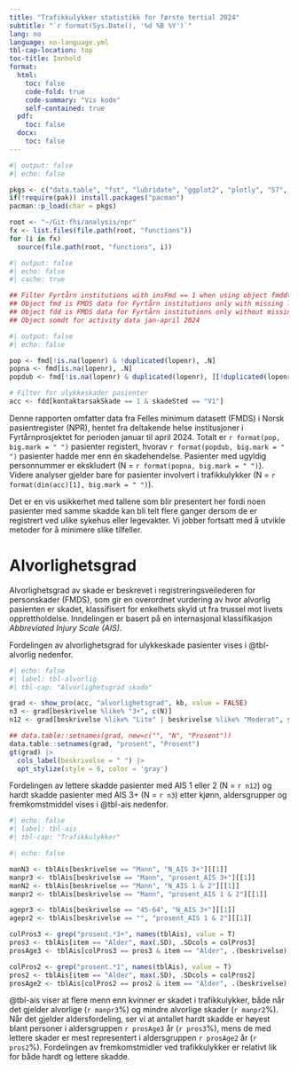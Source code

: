 ```yaml
---
title: "Trafikkulykker statistikk for første tertial 2024"
subtitle: "`r format(Sys.Date(), '%d %B %Y')`"
lang: no 
language: no-language.yml 
tbl-cap-location: top 
toc-title: Innhold
format:
  html:
    toc: false 
    code-fold: true
    code-summary: "Vis kode"
    self-contained: true
  pdf:
    toc: false
  docx:
    toc: false
---
```



```r
#| output: false
#| echo: false

pkgs <- c("data.table", "fst", "lubridate", "ggplot2", "plotly", "S7", "stringi", "knitr", "gt")
if(!require(pak)) install.packages("pacman")
pacman::p_load(char = pkgs)

root <- "~/Git-fhi/analysis/npr"
fx <- list.files(file.path(root, "functions"))
for (i in fx)
  source(file.path(root, "functions", i))
```

```r
#| output: false 
#| echo: false 
#| cache: true

## Filter Fyrtårn institutions with insFmd == 1 when using object fmddt
## Object fmd is FMDS data for Fyrtårn institutions only with missing lopenr
## Object fdd is FMDS data for Fyrtårn institutions only without missing lopenr
## Object somdt for activity data jan-april 2024

```

```r
#| output: false
#| echo: false

pop <- fmd[!is.na(lopenr) & !duplicated(lopenr), .N]
popna <- fmd[is.na(lopenr), .N]
popdub <- fmd[!is.na(lopenr) & duplicated(lopenr), ][!duplicated(lopenr), .N]

# Filter for ulykkeskader pasienter
acc <- fdd[kontaktarsakSkade == 1 & skadeSted == "V1"]
```

Denne rapporten omfatter data fra Felles minimum datasett (FMDS) i Norsk pasientregister (NPR), hentet fra deltakende helse institusjoner i Fyrtårnprosjektet for perioden januar til april 2024. Totalt er `r format(pop, big.mark = " ")` pasienter registert, hvorav `r format(popdub, big.mark = " ")` pasienter hadde mer enn én skadehendelse. Pasienter med ugyldig personnummer er ekskludert (N = `r format(popna, big.mark = " ")`). Videre analyser gjelder bare for  pasienter involvert i trafikkulykker (N = `r format(dim(acc)[1], big.mark = " ")`).

Det er en vis usikkerhet med tallene som blir presentert her fordi noen pasienter med samme skadde kan bli telt flere ganger dersom de er registrert ved ulike sykehus eller legevakter. Vi jobber fortsatt med å utvikle metoder for å minimere slike tilfeller. 
 

# Alvorlighetsgrad

Alvorlighetsgrad av skade er beskrevet i registreringsveilederen for personskader (FMDS), som gir en overordnet vurdering av hvor alvorlig pasienten er skadet, klassifisert for enkelhets skyld ut fra trussel mot livets opprettholdelse. Inndelingen er basert på en internasjonal klassifikasjon *Abbreviated Injury Scale (AIS)*.

Fordelingen av alvorlighetsgrad for ulykkeskade pasienter vises i @tbl-alvorlig nedenfor.

```r
#| echo: false
#| label: tbl-alvorlig
#| tbl-cap: "Alvorlighetsgrad skade"

grad <- show_pro(acc, "alvorlighetsgrad", kb, value = FALSE)
n3 <- grad[beskrivelse %like% "3+", c(N)]
n12 <- grad[beskrivelse %like% "Lite" | beskrivelse %like% "Moderat", sum(N, na.rm = T)]

## data.table::setnames(grad, new=c("", "N", "Prosent"))
data.table::setnames(grad, "prosent", "Prosent")
gt(grad) |>
  cols_label(beskrivelse = " ") |>
  opt_stylize(style = 6, color = 'gray')
```

Fordelingen av lettere skadde pasienter med AIS 1 eller 2 (N = `r n12`) og hardt skadde pasienter med AIS 3+ (N = `r n3`) etter kjønn, aldersgrupper og fremkomstmiddel vises i @tbl-ais nedenfor. 

```r
#| echo: false
#| label: tbl-ais
#| tbl-cap: "Trafikkulykker"

```

```r
#| echo: false

manN3 <- tblAis[beskrivelse == "Mann", "N_AIS 3+"][[1]]
manpr3 <- tblAis[beskrivelse == "Mann", "prosent_AIS 3+"][[1]]
manN2 <- tblAis[beskrivelse == "Mann", "N_AIS 1 & 2"][[1]]
manpr2 <- tblAis[beskrivelse == "Mann", "prosent_AIS 1 & 2"][[1]]

agepr3 <- tblAis[beskrivelse == "45-64", "N_AIS 3+"][[1]] 
agepr2 <- tblAis[beskrivelse == "", "prosent_AIS 1 & 2"][[1]]

colPros3 <- grep("prosent.*3+", names(tblAis), value = T)
pros3 <- tblAis[item == "Alder", max(.SD), .SDcols = colPros3]
prosAge3 <- tblAis[colPros3 == pros3 & item == "Alder", .(beskrivelse), env = list(colPros3 = colPros3, pros3 = pros3)][[1]]

colPros2 <- grep("prosent.*1", names(tblAis), value = T)
pros2 <- tblAis[item == "Alder", max(.SD), .SDcols = colPros2]
prosAge2 <- tblAis[colPros2 == pros2 & item == "Alder", .(beskrivelse), env = list(colPros2 = colPros2, pros2 = pros2)][[1]]
```


@tbl-ais viser at flere menn enn kvinner er skadet i trafikkulykker, både når det gjelder alvorlige (`r manpr3`%) og mindre alvorlige skader (`r manpr2`%). Når det gjelder aldersfordeling, ser vi at antallet hardt skadde er høyest blant personer i aldersgruppen `r prosAge3` år (`r pros3`%), mens de med lettere skader er mest representert i aldersgruppen `r prosAge2` år (`r pros2`%). Fordelingen av fremkomstmidler ved trafikkulykker er relativt lik for både hardt og lettere skadde.

